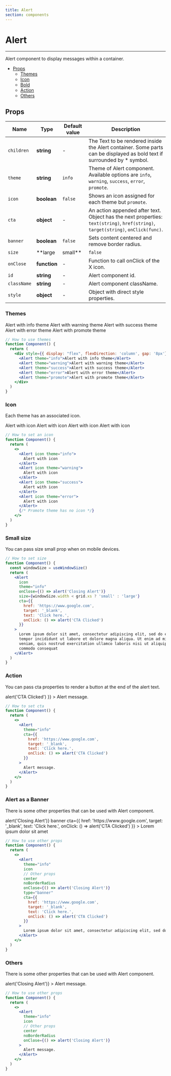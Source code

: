 ```yaml
---
title: Alert
section: components
---
```



# Alert

---

Alert component to display messages within a container.

- [Props](#Props)
  - [Themes](#Themes)
  - [Icon](#Icon)
  - [Bold](#Bold)
  - [Action](#Action)
  - [Others](#Others)

## Props

| Name             | Type             | Default value | Description                                                                                                                       |
| ---------------- | -----------------| ------------- | --------------------------------------------------------------------------------------------------------------------------------- |
| `children`       | **string**       | -             | The Text to be rendered inside the Alert container. Some parts can be displayed as bold text if surrounded by \* symbol.          |
| `theme`          | **string**       | `info`        | Theme of Alert component. Available options are `info`, `warning`, `success`, `error`, `promote`.                                 |
| `icon`           | **boolean**      | `false`       | Shows an icon assigned for each theme but `promote`.                                                                              |
| `cta`            | **object**       | -             | An action appended after text. Object has the next properties: `text(string)`, `href(string)`, `target(string)`, `onClick(func)`. |
| `banner`         | **boolean**      | `false`       | Sets content centered and remove border radius.                                                                                   |
| `size`           | **large | small**| `false`       | Sets flex direction of content to column and reduce paddings.                                                                                   |
| `onClose`        | **function**     | -             | Function to call onClick of the X icon.                                                                                           |
| `id`             | **string**       | -             | Alert component id.                                                                                                               |
| `className`      | **string**       | -             | Alert component className.                                                                                                        |
| `style`          | **object**       | -             | Object with direct style properties.                                                                                              |

### Themes

<Demo title="Alert themes" background={colors.bgGrey}>
  <div style={{ display: "flex", flexDirection: 'column', gap: '8px'}}>
    <Alert theme="info">Alert with info theme</Alert>
    <Alert theme="warning">Alert with warning theme</Alert>
    <Alert theme="success">Alert with success theme</Alert>
    <Alert theme="error">Alert with error theme</Alert>
    <Alert theme="promote">Alert with promote theme</Alert>
  </div>
</Demo>

```jsx
// How to use themes
function Component() {
  return (
    <div style={{ display: "flex", flexDirection: 'column', gap: '8px'}}>
      <Alert theme="info">Alert with info theme</Alert>
      <Alert theme="warning">Alert with warning theme</Alert>
      <Alert theme="success">Alert with success theme</Alert>
      <Alert theme="error">Alert with error theme</Alert>
      <Alert theme="promote">Alert with promote theme</Alert>
    </div>
  )
}
```

### Icon

Each theme has an associated icon.

<Demo title="Alert with icons" background={colors.bgGrey}>
  <div style={{ display: "flex", flexDirection: 'column', gap: '8px'}}>
    <Alert icon theme="info">
      Alert with icon
    </Alert>
    <Alert icon theme="warning">
      Alert with icon
    </Alert>
    <Alert icon theme="success">
      Alert with icon
    </Alert>
    <Alert icon theme="error">
      Alert with icon
    </Alert>
  </div>
</Demo>

```jsx
// How to set an icon
function Component() {
  return (
    <>
      <Alert icon theme="info">
        Alert with icon
      </Alert>
      <Alert icon theme="warning">
        Alert with icon
      </Alert>
      <Alert icon theme="success">
        Alert with icon
      </Alert>
      <Alert icon theme="error">
        Alert with icon
      </Alert>
      {/* Promote theme has no icon */}
    </>
  )
}
```

### Small size

You can pass size small prop when on mobile devices.

<Demo title="Alert with bold text" background={colors.bgGrey}>
  <AlertSmall />
</Demo>

```jsx
// How to set size
function Component() {
  const windowSize = useWindowSize()
  return (
    <Alert
      icon
      theme="info"
      onClose={() => alert('Closing Alert')}
      size={windowSize.width < grid.xs ? 'small' : 'large'}
      cta={{
        href: 'https://www.google.com',
        target: '_blank',
        text: 'Click here.',
        onClick: () => alert('CTA Clicked')
      }}
    >
      Lorem ipsum dolor sit amet, consectetur adipiscing elit, sed do eiusmod
      tempor incididunt ut labore et dolore magna aliqua. Ut enim ad minim
      veniam, quis nostrud exercitation ullamco laboris nisi ut aliquip ex ea
      commodo consequat
    </Alert>
  )
}
```

### Action

You can pass cta properties to render a button at the end of the alert text.

<Demo title="Alert with cta" background={colors.bgGrey}>
  <Alert
    theme="info"
    cta={{
      href: 'https://www.google.com',
      target: '_blank',
      text: 'Click here.',
      onClick: () => alert('CTA Clicked')
    }}
  >
    Alert message.
  </Alert>
</Demo>

```jsx
// How to set cta
function Component() {
  return (
    <>
      <Alert
        theme="info"
        cta={{
          href: 'https://www.google.com',
          target: '_blank',
          text: 'Click here.',
          onClick: () => alert('CTA Clicked')
        }}
      >
        Alert message.
      </Alert>
    </>
  )
}
```

### Alert as a Banner

There is some other properties that can be used with Alert component.

<Demo title="Other Alert properties" background={colors.bgGrey}>
  <Alert
    theme="info"
    icon
    onClose={() => alert('Closing Alert')}
    banner
    cta={{
        href: 'https://www.google.com',
        target: '_blank',
        text: 'Click here.',
        onClick: () => alert('CTA Clicked')
      }}
  >
    Lorem ipsum dolor sit amet
  </Alert>
</Demo>

```jsx
// How to use other props
function Component() {
  return (
    <>
      <Alert
        theme="info"
        icon
        // Other props
        center
        noBorderRadius
        onClose={() => alert('Closing Alert')}
        type="banner"
        cta={{
          href: 'https://www.google.com',
          target: '_blank',
          text: 'Click here.',
          onClick: () => alert('CTA Clicked')
        }}
      >
        Lorem ipsum dolor sit amet, consectetur adipiscing elit, sed do eiusmod tempor incididunt ut labore et dolore magna aliqua. Ut enim ad minim veniam, quis nostrud exercitation ullamco laboris nisi ut aliquip ex ea commodo consequat
      </Alert>
    </>
  )
}
```

### Others

There is some other properties that can be used with Alert component.

<Demo title="Other Alert properties" background={colors.bgGrey}>
  <Alert
    theme="info"
    icon
    center
    noBorderRadius
    onClose={() => alert('Closing Alert')}
  >
    Alert message.
  </Alert>
</Demo>

```jsx
// How to use other props
function Component() {
  return (
    <>
      <Alert
        theme="info"
        icon
        // Other props
        center
        noBorderRadius
        onClose={() => alert('Closing Alert')}
      >
        Alert message.
      </Alert>
    </>
  )
}
```
